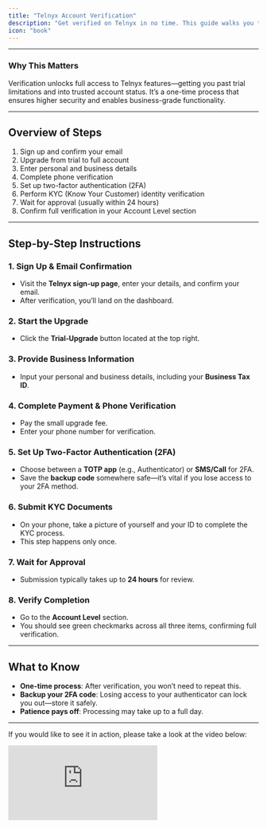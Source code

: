 ```yaml
---
title: "Telnyx Account Verification"
description: "Get verified on Telnyx in no time. This guide walks you through each step, breaking it into clear sections so you can complete your setup smoothly."
icon: "book"
---
```


---

### Why This Matters

Verification unlocks full access to Telnyx features—getting you past trial limitations and into trusted account status. It’s a one-time process that ensures higher security and enables business-grade functionality.

---

## Overview of Steps

1. Sign up and confirm your email
2. Upgrade from trial to full account
3. Enter personal and business details
4. Complete phone verification
5. Set up two-factor authentication (2FA)
6. Perform KYC (Know Your Customer) identity verification
7. Wait for approval (usually within 24 hours)
8. Confirm full verification in your Account Level section

---

## Step-by-Step Instructions

### 1. Sign Up & Email Confirmation

- Visit the **Telnyx sign-up page**, enter your details, and confirm your email.
- After verification, you’ll land on the dashboard.

### 2. Start the Upgrade

- Click the **Trial‑Upgrade** button located at the top right.

### 3. Provide Business Information

- Input your personal and business details, including your **Business Tax ID**.

### 4. Complete Payment & Phone Verification

- Pay the small upgrade fee.
- Enter your phone number for verification.

### 5. Set Up Two-Factor Authentication (2FA)

- Choose between a **TOTP app** (e.g., Authenticator) or **SMS/Call** for 2FA.
- Save the **backup code** somewhere safe—it’s vital if you lose access to your 2FA method.

### 6. Submit KYC Documents

- On your phone, take a picture of yourself and your ID to complete the KYC process.
- This step happens only once.

### 7. Wait for Approval

- Submission typically takes up to **24 hours** for review.

### 8. Verify Completion

- Go to the **Account Level** section.
- You should see green checkmarks across all three items, confirming full verification.

---

## What to Know

- **One-time process**: After verification, you won’t need to repeat this.
- **Backup your 2FA code**: Losing access to your authenticator can lock you out—store it safely.
- **Patience pays off**: Processing may take up to a full day.

---

If you would like to see it in action, please take a look at the video below:

<iframe
  className="w-full aspect-video rounded-xl"
  src="https://www.youtube.com/embed/38udQU_qXVQ"
  title="Telnyx Account Verification"
  frameBorder="0"
  allow="accelerometer; autoplay; clipboard-write; encrypted-media; gyroscope; picture-in-picture"
  allowFullScreen
></iframe>
